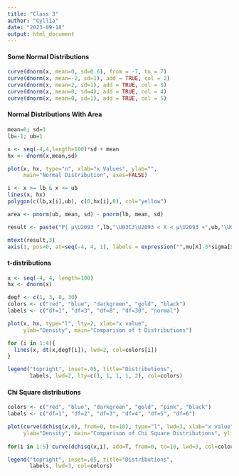 ```yaml
---
title: "Class 3"
author: "Cyllia"
date: "2023-09-18"
output: html_document
---
```



#### Some Normal Distributions
```r
curve(dnorm(x, mean=0, sd=0.6), from = -7, to = 7)
curve(dnorm(x, mean=-2, sd=1), add = TRUE, col = 2)
curve(dnorm(x, mean=2, sd=1), add = TRUE, col = 3)
curve(dnorm(x, mean=0, sd=4), add = TRUE, col = 4)
curve(dnorm(x, mean=0, sd=1), add = TRUE, col = 5)
```

#### Normal Distributions With Area
```r
mean=0; sd=1
lb=-1; ub=1

x <- seq(-4,4,length=100)*sd + mean
hx <- dnorm(x,mean,sd)

plot(x, hx, type="n", xlab="x Values", ylab="",
     main="Normal Distribution", axes=FALSE)

i <- x >= lb & x <= ub
lines(x, hx)
polygon(c(lb,x[i],ub), c(0,hx[i],0), col="yellow")

area <- pnorm(ub, mean, sd) - pnorm(lb, mean, sd)

result <- paste("P( μ\U2093 ",lb,"\U03C3\U2093 < X < μ\U2093 +",ub,"\U03C3\U2093 ) = ",signif(area, digits=3))

mtext(result,3)
axis(1, pos=0, at=seq(-4, 4, 1), labels = expression("",mu[X]-3*sigma[x], mu[x]-2*sigma[x], mu[x]-sigma[x], mu[x], mu[x]+sigma[x], mu[x]+2*sigma[x], mu[x]+3*sigma[x],""))
```


#### t-distributions
```r
x <- seq(-4, 4, length=100)
hx <- dnorm(x)

degf <- c(1, 3, 8, 30)
colors <- c("red", "blue", "darkgreen", "gold", "black")
labels <- c("df=1", "df=3", "df=8", "df=30", "normal")

plot(x, hx, type="l", lty=2, xlab="x value",
     ylab="Density", main="Comparison of t Distributions")

for (i in 1:4){
  lines(x, dt(x,degf[i]), lwd=2, col=colors[i])
}

legend("topright", inset=.05, title="Distributions",
       labels, lwd=2, lty=c(1, 1, 1, 1, 2), col=colors)
```

#### Chi Square distributions
```r
colors <- c("red", "blue", "darkgreen", "gold", "pink", "black")
labels <- c("df=1", "df=2", "df=3", "df=4", "df=5", "df=6")

plot(curve(dchisq(x,6), from=0, to=10), type="l", lwd=3, xlab="x value",
     ylab="Density", main="Comparison of Chi Square Distributions", ylim=c(0,1))
     
for(i in 1:5) curve(dchisq(x,i), add=T, from=0, to=10, lwd=3, col=colors[i])

legend("topright", inset=.05, title="Distributions",
       labels, lwd=3, col=colors)
```



